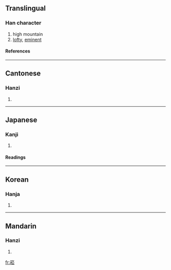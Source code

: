 ==Translingual==
===Han character===
{{Han char|rn=46|rad=山|as=08|sn=11|four=2293<sub>8</sub>|canj=山木金戈 (UDCI)}}
# high mountain
# [[lofty]], [[eminent]]
====References====
{{Han ref|kx=0315.030|dkj=08209|dj=0615.230|hdz=10777.160|uh=5D27|ud=23847|bh=B15D|bd=45405}}
----
==Cantonese==
===Hanzi===
{{yue-hanzi|jyut=|y=sung1}}
# {{defn|Cantonese}}
----
==Japanese==
===Kanji===
{{ja-kanji|grade=|rs=山08}}
# {{defn|Japanese}} 
====Readings====
{{ja-readings|on=[[しゅう]] (shū), [[しゅ]] (shu), [[すう]] (sū)|kun=[[そばだつ]] (sobadatsu)}}
----
==Korean==
===Hanja===
{{ko-hanja|hangeul=숭|rv=sung|mr=sung}}
# {{defn|Korean}}
----
==Mandarin==
===Hanzi===
{{cmn-hanzi|pin=[[sōng]] (song1)|wg=sung<sup>1</sup>}}
# {{defn|Mandarin}}

[[fr:崧]]